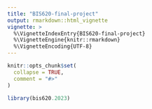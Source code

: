 ```yaml
---
title: "BIS620-final-project"
output: rmarkdown::html_vignette
vignette: >
  %\VignetteIndexEntry{BIS620-final-project}
  %\VignetteEngine{knitr::rmarkdown}
  %\VignetteEncoding{UTF-8}
---
```


```r
knitr::opts_chunk$set(
  collapse = TRUE,
  comment = "#>"
)
```

```r
library(bis620.2023)
```
